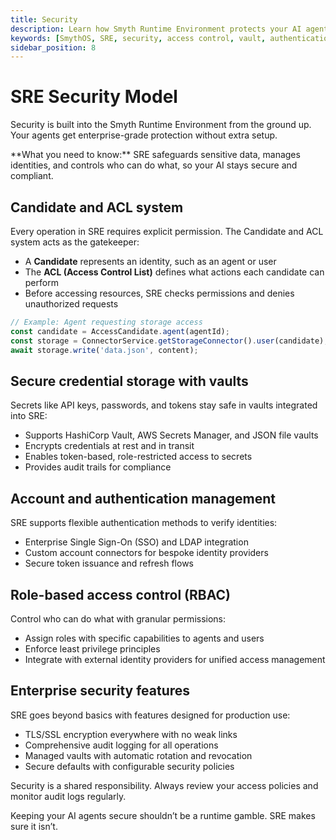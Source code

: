 ```yaml
---
title: Security
description: Learn how Smyth Runtime Environment protects your AI agents with enterprise-grade security, access control, and secret management.
keywords: [SmythOS, SRE, security, access control, vault, authentication, encryption, permissions]
sidebar_position: 8
---
```


# SRE Security Model

Security is built into the Smyth Runtime Environment from the ground up. Your agents get enterprise-grade protection without extra setup.

<InfoCallout>
**What you need to know:**  
SRE safeguards sensitive data, manages identities, and controls who can do what, so your AI stays secure and compliant.
</InfoCallout>

<Divider />

## Candidate and ACL system

Every operation in SRE requires explicit permission. The Candidate and ACL system acts as the gatekeeper:

- A **Candidate** represents an identity, such as an agent or user  
- The **ACL (Access Control List)** defines what actions each candidate can perform  
- Before accessing resources, SRE checks permissions and denies unauthorized requests  

```typescript
// Example: Agent requesting storage access
const candidate = AccessCandidate.agent(agentId);
const storage = ConnectorService.getStorageConnector().user(candidate);
await storage.write('data.json', content);
```

## Secure credential storage with vaults

Secrets like API keys, passwords, and tokens stay safe in vaults integrated into SRE:

- Supports HashiCorp Vault, AWS Secrets Manager, and JSON file vaults  
- Encrypts credentials at rest and in transit  
- Enables token-based, role-restricted access to secrets  
- Provides audit trails for compliance  

## Account and authentication management

SRE supports flexible authentication methods to verify identities:

- Enterprise Single Sign-On (SSO) and LDAP integration  
- Custom account connectors for bespoke identity providers  
- Secure token issuance and refresh flows  

## Role-based access control (RBAC)

Control who can do what with granular permissions:

- Assign roles with specific capabilities to agents and users  
- Enforce least privilege principles  
- Integrate with external identity providers for unified access management  

## Enterprise security features

SRE goes beyond basics with features designed for production use:

- TLS/SSL encryption everywhere with no weak links  
- Comprehensive audit logging for all operations  
- Managed vaults with automatic rotation and revocation  
- Secure defaults with configurable security policies  

<WarningCallout>
Security is a shared responsibility. Always review your access policies and monitor audit logs regularly.
</WarningCallout>

Keeping your AI agents secure shouldn’t be a runtime gamble. SRE makes sure it isn’t.

<Divider />
